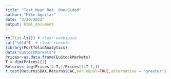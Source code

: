 ```yaml
---
title: "Test Mean Ret. One-Sided"
author: "Mike Aguilar"
date: "3/30/2022"
output: html_document
---
```



<!-- ### Test Mean Ret. One-Sided -->
```r
rm(list=ls()) # clear workspace
cat("\014")  # clear console
library(PortfolioAnalytics)
data("EuStockMarkets")
Prices<-as.data.frame(EuStockMarkets)
T = dim(Prices)[1]
Returns<-log(Prices[2:T,]/Prices[1:T-1,])
t.test(Returns$DAX,Returns$CAC,var.equal=TRUE,alternative = 'greater')
```
